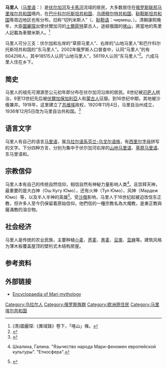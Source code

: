 {{for|非洲国家马里人口结构|马里人口}}
{{Infobox Ethnic group
|group=马里人
|image      = Масленица. Йошкар-Ола2. 25 фев. 2017.jpg
|poptime='''604298'''（2002年）
|popplace={{RUS}}[[马里埃尔共和国|马里埃尔共和国]]等
|rels=俄罗斯[[东正教|东正教]]、{{le|马里原始信仰|Mari native religion}}
|langs=[[俄语|俄语]]、[[马里语|马里语]]
|related=其他[[芬兰-乌戈尔语族|芬兰-乌戈尔语]]民族
}}

'''马里人'''（[[马里语|马里语]]：{{lang|chm|мари}}）是[[伏尔加河|伏尔加河]]及[[卡馬河|卡馬河]]流域的居民，大多数居住在[[俄罗斯联邦|俄罗斯联邦]][[马里埃尔共和国|马里埃尔共和国]]境内，在[[巴什科尔托斯坦共和国|巴什科尔托斯坦共和国]]、[[乌德穆尔特共和国|乌德穆尔特共和国]]、[[鞑靼斯坦共和国|鞑靼斯坦共和国]]等周边地区也有分布。旧称“切列米斯人”（{{lang-ru|черемисы}}、[[鞑靼语|鞑靼语]]：<span lang="ru">чирмеш</span>、{{lang-tr|Çirmeş}}）。清朝康熙晚年，大臣[[圖麗琛|圖麗琛]]出使伏爾加河的[[土爾扈特|土爾扈特]]蒙古人，途經俄國的[[喀山|喀山]]，將當地的馬里人記載為車爾米斯人。<ref>(清)圖麗琛:《異域錄》卷下，「喀山」條。</ref>

马里人可分三支：伏尔加和左岸的“草原马里人”、右岸的“山地马里人”和巴什科尔托斯坦共和国的“东马里人”。2002年俄罗斯人口普查中，认同“马里人”的有604298人，其中18515人认同“山地马里人”，56119人认同“东马里人”<ref>{{ru}}{{cite web |url=http://www.perepis2002.ru/index.html?id=87 |title=<span lang="ru">Всероссийская перепись населения 2002 года</span> |publisher=俄罗斯2002年人口普查详细结果 |date= |accessdate=2009-03-28 |archive-date=2011-07-19 |archive-url=https://web.archive.org/web/20110719233704/http://www.perepis2002.ru/index.html?id=87 |dead-url=no }}</ref>。六成马里人住在乡下。

== 简史 ==
马里人的祖先可溯源至公元初年即分布在伏尔加河沿岸的居民。8世纪被[[可萨人|可萨人]]统治，9至13世纪先后被[[伏爾加保加利亞|伏爾加保加利亞]]人和[[蒙古人|蒙古人]]征服。到16世纪中期，其地被沙俄兼并。1918年，这里建立了[[苏维埃|苏维埃]]政权，1920年11月4日，马里自治州成立，1936年12月5日改为马里自治共和国。<ref>{{zh}}{{cite web|url=http://myy.cass.cn/file/200512194737.html|title=马里人|publisher=马克思主义研究网|date=|accessdate=2009-03-28}}{{dead link|date=2018年5月 |bot=InternetArchiveBot |fix-attempted=yes }}</ref>

== 语言文字 ==
{{main|马里语}}
马里人有自己的语言[[马里语|马里语]]，属[[乌拉尔语系|乌拉尔语系]][[芬兰-乌戈尔语族|芬兰-乌戈尔语族]]，有[[西里尔字母|西里尔字母]]拼写的文字。下分四种方言，分别为集中于伏尔加河右岸的[[山地马里语|山地马里语]]、[[草原马里语|草原马里语]]、东马里语和{{le|西北马里语|Northwestern Mari language}}。

== 宗教信仰 ==
马里人本有自己的传统自然信仰，相信自然有神秘力量影响人类<ref>{{ru}}<span lang="ru">Шкалина, Галина. "Язычество народа Мари-феномен европейской культуры". "Етносфера".</span></ref>。且崇拜天神，最重要的是大白神（<span lang="ru">Ош Кугу Юмо</span>），还有火神（<span lang="ru">Тул Юмо</span>）、风神（<span lang="ru">Мардеж Юмо</span>）等，以及半人半神的英雄<ref>{{ru}}{{cite web|url=http://www.mari.ee/rus/soc/hist/talesh/chumbylat.htm|title=<span lang="ru">Чумбылат - марийский национальный герой</span>|publisher=|date=|accessdate=2009-03-28|deadurl=yes|archiveurl=https://web.archive.org/web/20081229102141/http://www.mari.ee/rus/soc/hist/talesh/chumbylat.htm|archivedate=2008-12-29}}</ref>。受[[沙俄|沙俄]]影响，马里人于16世纪起被迫改信东正教，但许多人至今仍保留着原始信仰。他們信的一種宗教名為大燭教，是東正教與薩滿教的溶合物。

== 社会经济 ==
马里人是传统的农业民族，主要种植[[小麦|小麦]]、[[荞麦|荞麦]]、[[黑麦|黑麦]]、[[豆类|豆类]]、[[亚麻|亚麻]]等。建筑风格为薄木板覆盖屋顶的壁桁式木结构房屋。

== 参考资料 ==
{{reflist}}

== 外部链接 ==
{{commonscat|Mari people}}
* [http://virginia.ru/mari-mythology Encyclopaedia of Mari mythology]{{dead link|date=十一月 2017 |bot=InternetArchiveBot }}

{{Uralic peoples}}
{{俄罗斯民族}}

[[Category:乌拉尔人|Category:乌拉尔人]]
[[Category:俄罗斯族群|Category:俄罗斯族群]]
[[Category:欧洲原住民|Category:欧洲原住民]]
[[Category:马里埃尔共和国|Category:马里埃尔共和国]]